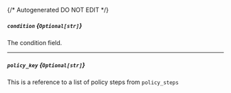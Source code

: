 {/* Autogenerated DO NOT EDIT  */}
##### `condition` *{`Optional[str]`}*
The condition field.

---
##### `policy_key` *{`Optional[str]`}*
This is a reference to a list of policy steps from `policy_steps`


